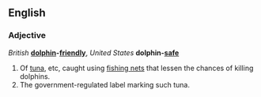 ==English==
===Adjective===
''British'' '''[[dolphin]]-[[friendly]]''', ''United States'' '''dolphin-[[safe]]'''

#Of [[tuna]], etc, caught using [[fishing net]]s that lessen the chances of killing dolphins.
#The government-regulated label marking such tuna.